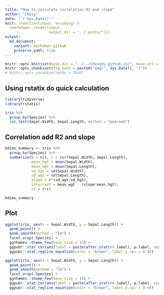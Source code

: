```yaml
---
title: "How to calculate correlation R2 and slope"
author: "Chevy"
date: "`r Sys.Date()`"
knit: (function(input, encoding) {
  rmarkdown::render(input,
                    output_dir = "../_posts/")})
output: 
  md_document:
    variant: markdown_github
    preserve_yaml: true
---
```


```r
knitr::opts_knit$set(base.dir = "../../ChevyXu.github.io/", base.url = "../")
knitr::opts_chunk$set(fig.path = paste0("img/", Sys.Date(), "/"))
# knitr::opts_chunk$set(echo = TRUE)
```

## Using rstatix do quick calculation

```r
library(tidyverse)
library(rstatix)

iris %>%
  group_by(Species) %>%
  cor_test(Sepal.Width, Sepal.Length, method = "pearson")

```

## Correlation add R2 and slope

```r
bdims_summary <- iris %>%
  group_by(Species) %>%
  summarize(N = n(), r = cor(Sepal.Width, Sepal.Length),
            mean_hgt = mean(Sepal.Width), 
            mean_wgt = mean(Sepal.Length),
            sd_hgt = sd(Sepal.Width), 
            sd_wgt = sd(Sepal.Length),
            slope = r*(sd_wgt/sd_hgt),
            intercept = mean_wgt - (slope*mean_hgt),
            r2 = r*r)

bdims_summary
```

## Plot

```r
ggplot(iris, aes(x = Sepal.Width, y = Sepal.Length)) +
  geom_point() +
  geom_smooth(method = "lm") +
  facet_wrap(~Species) + 
  ggthemes::theme_few(base_size = 15) +
  ggpubr::stat_cor(aes(label = paste(after_stat(rr.label), p.label, sep = "~ `,`~")), color = "brown", label.y.npc = 1) +
  ggpubr::stat_regline_equation(color = "brown", label.y.npc = 0.95) 
```

```r
ggplot(iris, aes(x = Sepal.Width, y = Sepal.Length)) +
  geom_point() +
  geom_smooth(method = "lm") +
  facet_wrap(~Species) + 
  ggthemes::theme_few(base_size = 15) +
  ggpubr::stat_cor(aes(label = paste(after_stat(rr.label), p.label, sep = "~ `,`~")), color = "brown", label.y.npc = 1) +
  ggpubr::stat_regline_equation(color = "brown", label.y.npc = 0.95) 
```

